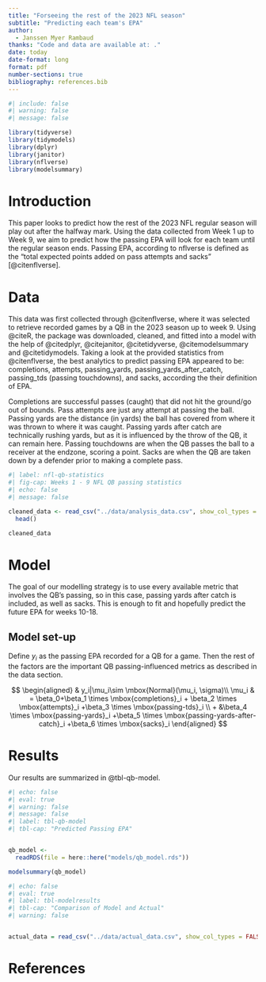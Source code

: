 ```yaml
---
title: "Forseeing the rest of the 2023 NFL season"
subtitle: "Predicting each team's EPA"
author: 
  - Janssen Myer Rambaud
thanks: "Code and data are available at: ."
date: today
date-format: long
format: pdf
number-sections: true
bibliography: references.bib
---
```


```r
#| include: false
#| warning: false
#| message: false

library(tidyverse)
library(tidymodels)
library(dplyr)
library(janitor)
library(nflverse)
library(modelsummary)
```

# Introduction

This paper looks to predict how the rest of the 2023 NFL regular season will play out after the halfway mark. Using the data collected from Week 1 up to Week 9, we aim to predict how the passing EPA will look for each team until the regular season ends. Passing EPA, according to nflverse is defined as the "total expected points added on pass attempts and sacks" [@citenflverse].

# Data {#sec-data}

This data was first collected through @citenflverse, where it was selected to retrieve recorded games by a QB in the 2023 season up to week 9. Using @citeR, the package was downloaded, cleaned, and fitted into a model with the help of @citedplyr, @citejanitor, @citetidyverse, @citemodelsummary and @citetidymodels. Taking a look at the provided statistics from @citenflverse, the best analytics to predict passing EPA appeared to be: completions, attempts, passing_yards, passing_yards_after_catch, passing_tds (passing touchdowns), and sacks, according the their definition of EPA.

Completions are successful passes (caught) that did not hit the ground/go out of bounds. Pass attempts are just any attempt at passing the ball. Passing yards are the distance (in yards) the ball has covered from where it was thrown to where it was caught. Passing yards after catch are technically rushing yards, but as it is influenced by the throw of the QB, it can remain here. Passing touchdowns are when the QB passes the ball to a receiver at the endzone, scoring a point. Sacks are when the QB are taken down by a defender prior to making a complete pass.

```r
#| label: nfl-qb-statistics
#| fig-cap: Weeks 1 - 9 NFL QB passing statistics
#| echo: false
#| message: false

cleaned_data <- read_csv("../data/analysis_data.csv", show_col_types = FALSE) |>
  head()

cleaned_data

```

# Model

The goal of our modelling strategy is to use every available metric that involves the QB's passing, so in this case, passing yards after catch is included, as well as sacks. This is enough to fit and hopefully predict the future EPA for weeks 10-18.

## Model set-up

Define $y_i$ as the passing EPA recorded for a QB for a game. Then the rest of the factors are the important QB passing-influenced metrics as described in the data section.

$$
\begin{aligned}
& y_i|\mu_i\sim \mbox{Normal}(\mu_i, \sigma)\\
\mu_i & = \beta_0+\beta_1 \times \mbox{completions}_i + \beta_2 \times \mbox{attempts}_i +\beta_3 \times \mbox{passing-tds}_i \\ + &\beta_4 \times \mbox{passing-yards}_i +\beta_5 \times \mbox{passing-yards-after-catch}_i +\beta_6 \times \mbox{sacks}_i
\end{aligned}
$$

### 

# Results

Our results are summarized in @tbl-qb-model.

```r
#| echo: false
#| eval: true
#| warning: false
#| message: false
#| label: tbl-qb-model
#| tbl-cap: "Predicted Passing EPA"


qb_model <-
  readRDS(file = here::here("models/qb_model.rds"))

modelsummary(qb_model)
```

```r
#| echo: false
#| eval: true
#| label: tbl-modelresults
#| tbl-cap: "Comparison of Model and Actual"
#| warning: false


actual_data = read_csv("../data/actual_data.csv", show_col_types = FALSE)

```

\newpage

# References
